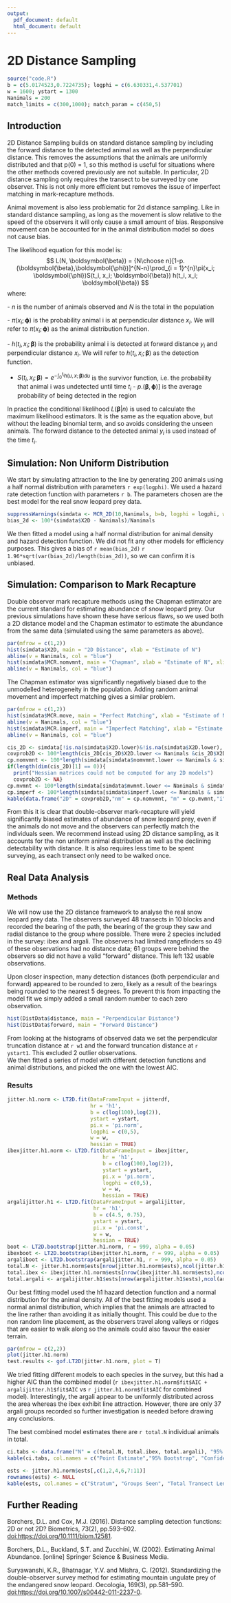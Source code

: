 ```yaml
---
output:
  pdf_document: default
  html_document: default
---
```


# 2D Distance Sampling

```r
source("code.R")
b = c(5.0174523,0.7224735); logphi = c(6.630331,4.537701)
w = 1600; ystart = 1300
Nanimals = 200
match_limits = c(300,1000); match_param = c(450,5)
```

## Introduction

2D Distance Sampling builds on standard distance sampling by including the forward distance to the detected animal as well as the perpendicular distance. This removes the assumptions that the animals are uniformly distributed and that p(0) = 1, so this method is useful for situations where the other methods covered previously are not suitable. In particular, 2D distance sampling only requires the transect to be surveyed by one observer. This is not only more efficient but removes the issue of imperfect matching in mark-recapture methods.

Animal movement is also less problematic for 2d distance sampling. Like in standard distance sampling, as long as the movement is slow relative to the speed of the observers it will only cause a small amount of bias. Responsive movement can be accounted for in the animal distribution model so does not cause bias.

The likelihood equation for this model is: $$
L(N, \boldsymbol{\beta}) = {N\choose n}[1-p.(\boldsymbol{\beta},\boldsymbol{\phi})]^{N-n}\prod_{i = 1}^{n}\pi(x_i; \boldsymbol{\phi})S(t_i, x_i; \boldsymbol{\beta}) h(t_i, x_i; \boldsymbol{\beta}) 
$$ where:

\- $n$ is the number of animals observed and $N$ is the total in the population

\- $\pi(x_i; \boldsymbol{\phi})$ is the probability animal i is at perpendicular distance $x_i$. We will refer to $\pi(x_i; \boldsymbol{\phi})$ as the animal distribution function.

\- $h(t_i, x_i; \boldsymbol{\beta})$ is the probability animal i is detected at forward distance $y_i$ and perpendicular distance $x_i$. We will refer to $h(t_i, x_i; \boldsymbol{\beta})$ as the detection function.

 - $S(t_i, x_i; \boldsymbol{\beta}) = e^{-\int_{0}^{t_i}h(u,x;\boldsymbol{\beta})du}$ is the survivor function, i.e. the probability that animal i was undetected until time $t_i$ - $p.(\boldsymbol{\beta},\boldsymbol{\phi})]$ is the average probability of being detected in the region

In practice the conditional likelihood $L(\boldsymbol{\beta}|n)$ is used to calculate the maximum likelihood estimators. It is the same as the equation above, but without the leading binomial term, and so avoids considering the unseen animals. The forward distance to the detected animal $y_i$ is used instead of the time $t_i$.

## Simulation: Non Uniform Distribution

We start by simulating attraction to the line by generating 200 animals using a half normal distribution with parameters `r exp(logphi)`. We used a hazard rate detection function with parameters `r b`. The parameters chosen are the best model for the real snow leopard prey data.

```r
suppressWarnings(simdata <- MCR_2D(10,Nanimals, b=b, logphi = logphi, w= w, ystart = ystart, match_limits = match_limits, match_param = match_param))
bias_2d <- 100*(simdata$X2D - Nanimals)/Nanimals
```

We then fitted a model using a half normal distribution for animal density and hazard detection function. We did not fit any other models for efficiency purposes. This gives a bias of `r mean(bias_2d)` \pm `r 1.96*sqrt(var(bias_2d)/length(bias_2d))`, so we can confirm it is unbiased.

## Simulation: Comparison to Mark Recapture

Double observer mark recapture methods using the Chapman estimator are the current standard for estimating abundance of snow leopard prey. Our previous simulations have shown these have serious flaws, so we used both a 2D distance model and the Chapman estimator to estimate the abundance from the same data (simulated using the same parameters as above).

```r
par(mfrow = c(1,2))
hist(simdata$X2D, main = "2D Distance", xlab = "Estimate of N")
abline(v = Nanimals, col = "blue")
hist(simdata$MCR.nomvmnt, main = "Chapman", xlab = "Estimate of N", xlim = c(min(simdata$MCR.nomvmnt),max(c(max(simdata$MCR.nomvmnt),Nanimals))))
abline(v = Nanimals, col = "blue")
```

The Chapman estimator was significantly negatively biased due to the unmodelled heterogeneity in the population. Adding random animal movement and imperfect matching gives a similar problem.

```r
par(mfrow = c(1,2))
hist(simdata$MCR.move, main = "Perfect Matching", xlab = "Estimate of N", xlim = c(min(simdata$MCR.move),max(c(max(simdata$MCR.move),Nanimals))))
abline(v = Nanimals, col = "blue")
hist(simdata$MCR.imperf, main = "Imperfect Matching", xlab = "Estimate of N", xlim = c(min(simdata$MCR.imperf), max(c(max(simdata$MCR.imperf)+10,Nanimals))))
abline(v = Nanimals, col = "blue")
```

```r
cis_2D <- simdata[!is.na(simdata$X2D.lower)&!is.na(simdata$X2D.lower), 2:3]
covprob2D <- 100*length(cis_2D[cis_2D$X2D.lower <= Nanimals &cis_2D$X2D.upper >= Nanimals])/length(cis_2D)
cp.nomvmnt <- 100*length(simdata[simdata$nomvmnt.lower <= Nanimals & simdata$nomvmnt.upper >= Nanimals])/length(simdata$MCR.nomvmnt)
if(length(dim(cis_2D)[1] == 0)){
  print("Hessian matrices could not be computed for any 2D models")
  covprob2D <- NA}
cp.mvmnt <- 100*length(simdata[simdata$mvmnt.lower <= Nanimals & simdata$mvmnt.upper >= Nanimals])/length(simdata$MCR.mvmnt)
cp.imperf <- 100*length(simdata[simdata$imperf.lower <= Nanimals & simdata$nimperf.upper >= Nanimals])/length(simdata$MCR.imperf)
kable(data.frame("2D" = covprob2D,"nm" = cp.nomvmnt, "m" = cp.mvmnt,"i" = cp.imperf), col.names = c("2D", "Chapman without movement", "Chapman with movement", "Chapman with imperfect matching"), caption = "Coverage Probabilities")
```

From this it is clear that double-observer mark-recapture will yield significantly biased estimates of abundance of snow leopard prey, even if the animals do not move and the observers can perfectly match the individuals seen. We recommend instead using 2D distance sampling, as it accounts for the non uniform animal distribution as well as the declining detectability with distance. It is also requires less time to be spent surveying, as each transect only need to be walked once.

## Real Data Analysis

### Methods

We will now use the 2D distance framework to analyse the real snow leopard prey data. The observers surveyed 48 transects in 10 blocks and recorded the bearing of the path, the bearing of the group they saw and radial distance to the group where possible. There were 2 species included in the survey: ibex and argali. The observers had limited rangefinders so 49 of these observations had no distance data; 61 groups were behind the observers so did not have a valid "forward" distance. This left 132 usable observations.

Upon closer inspection, many detection distances (both perpendicular and forward) appeared to be rounded to zero, likely as a result of the bearings being rounded to the nearest 5 degrees. To prevent this from impacting the model fit we simply added a small random number to each zero observation.

```r
hist(DistData$distance, main = "Perpendicular Distance")
hist(DistData$forward, main = "Forward Distance")
```

From looking at the histograms of observed data we set the perpendicular truncation distance at `r w1` and the forward truncation distance at `r ystart1`. This excluded 2 outlier observations.\
We then fitted a series of model with different detection functions and animal distributions, and picked the one with the lowest AIC.

### Results

```r
jitter.h1.norm <- LT2D.fit(DataFrameInput = jitterdf, 
                           hr = 'h1',
                           b = c(log(100),log(2)),
                           ystart = ystart,      
                           pi.x = 'pi.norm',   
                           logphi = c(0,5),
                           w = w,
                           hessian = TRUE)
ibexjitter.h1.norm <- LT2D.fit(DataFrameInput = ibexjitter, 
                               hr = 'h1',
                               b = c(log(100),log(2)),
                               ystart = ystart,      
                               pi.x = 'pi.norm',   
                               logphi = c(0,5),
                               w = w,
                               hessian = TRUE)
argalijitter.h1 <- LT2D.fit(DataFrameInput = argalijitter,
                            hr = 'h1',
                            b = c(4.5, 0.75),
                            ystart = ystart,
                            pi.x = 'pi.const',
                            w = w,
                            hessian = TRUE)
boot <- LT2D.bootstrap(jitter.h1.norm, r = 999, alpha = 0.05)
ibexboot <- LT2D.bootstrap(ibexjitter.h1.norm, r = 999, alpha = 0.05)
argaliboot <- LT2D.bootstrap(argalijitter.h1, r = 999, alpha = 0.05)
total.N <- jitter.h1.norm$ests[nrow(jitter.h1.norm$ests),ncol(jitter.h1.norm$ests)]
total.ibex <- ibexjitter.h1.norm$ests[nrow(ibexjitter.h1.norm$ests),ncol(ibexjitter.h1.norm$ests)]
total.argali <- argalijitter.h1$ests[nrow(argalijitter.h1$ests),ncol(argalijitter.h1$ests)]
```

Our best fitting model used the h1 hazard detection function and a normal distribution for the animal density. All of the best fitting models used a normal animal distribution, which implies that the animals are attracted to the line rather than avoiding it as initially thought. This could be due to the non random line placement, as the observers travel along valleys or ridges that are easier to walk along so the animals could also favour the easier terrain.

```r
par(mfrow = c(2,2))
plot(jitter.h1.norm)
test.results <- gof.LT2D(jitter.h1.norm, plot = T)
```

We tried fitting different models to each species in the survey, but this had a higher AIC than the combined model (`r ibexjitter.h1.norm$fit$AIC + argalijitter.h1$fit$AIC` vs `r jitter.h1.norm$fit$AIC` for combined model). Interestingly, the argali appear to be uniformly distributed across the area whereas the ibex exhibit line attraction. However, there are only 37 argali groups recorded so further investigation is needed before drawing any conclusions.

The best combined model estimates there are `r total.N` individual animals in total.

```r
ci.tabs <- data.frame("N" = c(total.N, total.ibex, total.argali), "95% CI L" = c(boot$ci[1], ibexboot$ci[1], argaliboot$ci[1]), "95%  CI U"= c(boot$ci[2], ibexboot$ci[2], argaliboot$ci[2]), row.names = c("Combined model", "Ibex only model", "Argali only model"))
kable(ci.tabs, col.names = c("Point Estimate","95% Bootstrap", "Confidence Interval"))
```

```r
ests <- jitter.h1.norm$ests[,c(1,2,4,6,7:11)]
rownames(ests) <- NULL
kable(ests, col.names = c("Stratum", "Groups Seen", "Total Transect Length ($km$)", "Stratum Area ($m^2$)", "Estimated Group Denisty", "Number of Groups", "Mean Size", "Individual Density", "Abundance Estimate" ), escape = FALSE)
```

## Further Reading

Borchers, D.L. and Cox, M.J. (2016). Distance sampling detection functions: 2D or not 2D? Biometrics, 73(2), pp.593--602. <doi:https://doi.org/10.1111/biom.12581>.

Borchers, D.L., Buckland, S.T. and Zucchini, W. (2002). Estimating Animal Abundance. [online] Springer Science & Business Media.

Suryawanshi, K.R., Bhatnagar, Y.V. and Mishra, C. (2012). Standardizing the double-observer survey method for estimating mountain ungulate prey of the endangered snow leopard. Oecologia, 169(3), pp.581--590. <doi:https://doi.org/10.1007/s00442-011-2237-0>.
